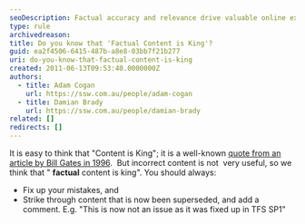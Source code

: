 ```yaml
---
seoDescription: Factual accuracy and relevance drive valuable online experiences.
type: rule
archivedreason:
title: Do you know that 'Factual Content is King'?
guid: ea2f4506-6415-487b-a8e8-03bb7f21b277
uri: do-you-know-that-factual-content-is-king
created: 2011-06-13T09:53:40.0000000Z
authors:
  - title: Adam Cogan
    url: https://ssw.com.au/people/adam-cogan
  - title: Damian Brady
    url: https://ssw.com.au/people/damian-brady
related: []
redirects: []
---
```


It is easy to think that "Content is King"; it is a well-known [quote from an article by Bill Gates in 1996](http://www.craigbailey.net/content-is-king-by-bill-gates/).  But incorrect content is not  very useful, so we think that " **factual** content is king".
You should always:

- Fix up your mistakes, and
- Strike through content that is now been superseded, and add a comment. E.g. "This is now not an issue as it was fixed up in TFS SP1"